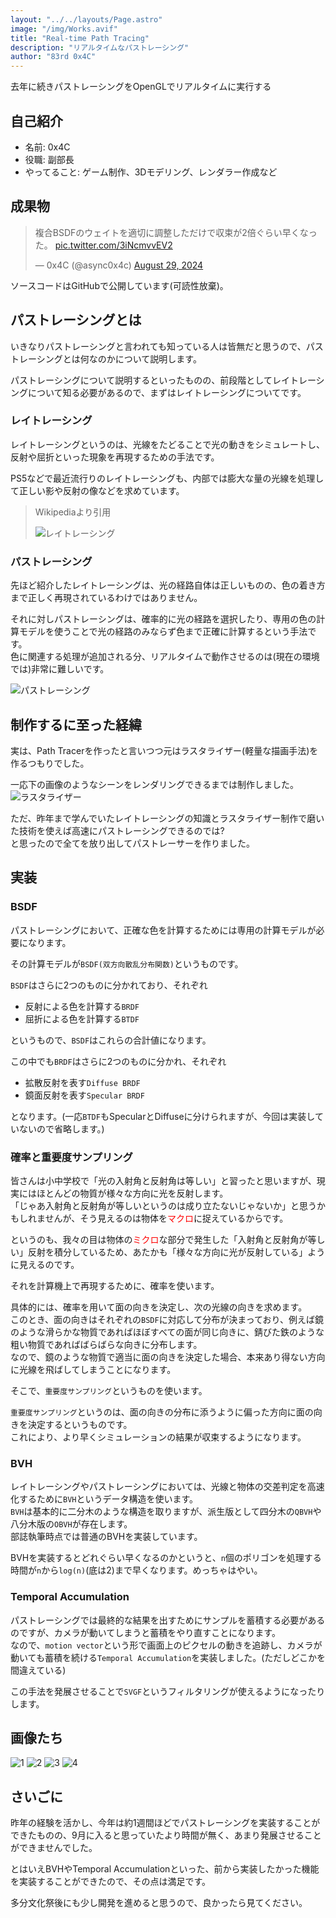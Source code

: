 ```yaml
---
layout: "../../layouts/Page.astro"
image: "/img/Works.avif"
title: "Real-time Path Tracing"
description: "リアルタイムなパストレーシング"
author: "83rd 0x4C"
---
```


去年に続きパストレーシングをOpenGLでリアルタイムに実行する

## 自己紹介
- 名前: 0x4C
- 役職: 副部長
- やってること: ゲーム制作、3Dモデリング、レンダラー作成など

## 成果物
<blockquote class="twitter-tweet"><p lang="ja" dir="ltr">複合BSDFのウェイトを適切に調整しただけで収束が2倍ぐらい早くなった。 <a href="https://t.co/3iNcmvvEV2">pic.twitter.com/3iNcmvvEV2</a></p>&mdash; 0x4C (@async0x4c) <a href="https://twitter.com/async0x4c/status/1829087547064209464?ref_src=twsrc%5Etfw">August 29, 2024</a></blockquote> <script async src="https://platform.twitter.com/widgets.js" charset="utf-8"></script>
ソースコードはGitHubで公開しています(可読性放棄)。
<Card url="https://github.com/Asynchronous-0x4C/SSRenderer" />

## パストレーシングとは
いきなりパストレーシングと言われても知っている人は皆無だと思うので、パストレーシングとは何なのかについて説明します。

パストレーシングについて説明するといったものの、前段階としてレイトレーシングについて知る必要があるので、まずはレイトレーシングについてです。

### レイトレーシング
レイトレーシングというのは、光線をたどることで光の動きをシミュレートし、反射や屈折といった現象を再現するための手法です。

PS5などで最近流行りのレイトレーシングも、内部では膨大な量の光線を処理して正しい影や反射の像などを求めています。

> Wikipediaより引用
>
> ![レイトレーシング](/img/PathTracing/RT.avif)

### パストレーシング
先ほど紹介したレイトレーシングは、光の経路自体は正しいものの、色の着き方まで正しく再現されているわけではありません。

それに対しパストレーシングは、確率的に光の経路を選択したり、専用の色の計算モデルを使うことで光の経路のみならず色まで正確に計算するという手法です。<br/>
色に関連する処理が追加される分、リアルタイムで動作させるのは(現在の環境では)非常に難しいです。

![パストレーシング](/img/PathTracing/PT.avif)

## 制作するに至った経緯
実は、Path Tracerを作ったと言いつつ元はラスタライザー(軽量な描画手法)を作るつもりでした。

一応下の画像のようなシーンをレンダリングできるまでは制作しました。
![ラスタライザー](/img/PathTracing/Rasterizer.avif)

ただ、昨年まで学んでいたレイトレーシングの知識とラスタライザー制作で磨いた技術を使えば高速にパストレーシングできるのでは?<br/>
と思ったので全てを放り出してパストレーサーを作りました。

## 実装
### BSDF
パストレーシングにおいて、正確な色を計算するためには専用の計算モデルが必要になります。

その計算モデルが`BSDF(双方向散乱分布関数)`というものです。

`BSDF`はさらに2つのものに分かれており、それぞれ
- 反射による色を計算する`BRDF`
- 屈折による色を計算する`BTDF`

というもので、`BSDF`はこれらの合計値になります。

この中でも`BRDF`はさらに2つのものに分かれ、それぞれ
- 拡散反射を表す`Diffuse BRDF`
- 鏡面反射を表す`Specular BRDF`

となります。(一応`BTDF`もSpecularとDiffuseに分けられますが、今回は実装していないので省略します。)

### 確率と重要度サンプリング
皆さんは小中学校で「光の入射角と反射角は等しい」と習ったと思いますが、現実にはほとんどの物質が様々な方向に光を反射します。<br/>
「じゃあ入射角と反射角が等しいというのは成り立たないじゃないか」と思うかもしれませんが、そう見えるのは物体を<span style="color:red">マクロ</span>に捉えているからです。

というのも、我々の目は物体の<span style="color:red">ミクロ</span>な部分で発生した「入射角と反射角が等しい」反射を積分しているため、あたかも「様々な方向に光が反射している」ように見えるのです。

それを計算機上で再現するために、確率を使います。

具体的には、確率を用いて面の向きを決定し、次の光線の向きを求めます。<br/>
このとき、面の向きはそれぞれの`BSDF`に対応して分布が決まっており、例えば鏡のような滑らかな物質であればほぼすべての面が同じ向きに、錆びた鉄のような粗い物質であればばらばらな向きに分布します。<br/>
なので、鏡のような物質で適当に面の向きを決定した場合、本来あり得ない方向に光線を飛ばしてしまうことになります。

そこで、`重要度サンプリング`というものを使います。

`重要度サンプリング`というのは、面の向きの分布に添うように偏った方向に面の向きを決定するというものです。<br/>
これにより、より早くシミュレーションの結果が収束するようになります。

### BVH
レイトレーシングやパストレーシングにおいては、光線と物体の交差判定を高速化するために`BVH`というデータ構造を使います。<br/>
`BVH`は基本的に二分木のような構造を取りますが、派生版として四分木の`QBVH`や八分木版の`OBVH`が存在します。<br/>
部誌執筆時点では普通のBVHを実装しています。

BVHを実装するとどれぐらい早くなるのかというと、`n`個のポリゴンを処理する時間が`n`から`log(n)`(底は2)まで早くなります。めっちゃはやい。

### Temporal Accumulation
パストレーシングでは最終的な結果を出すためにサンプルを蓄積する必要があるのですが、カメラが動いてしまうと蓄積をやり直すことになります。<br/>
なので、`motion vector`という形で画面上のピクセルの動きを追跡し、カメラが動いても蓄積を続ける`Temporal Accumulation`を実装しました。(ただしどこかを間違えている)

この手法を発展させることで`SVGF`というフィルタリングが使えるようになったりします。

## 画像たち
![1](/img/PathTracing/P1.avif)
![2](/img/PathTracing/P2.avif)
![3](/img/PathTracing/P3.avif)
![4](/img/PathTracing/P4.avif)

## さいごに
昨年の経験を活かし、今年は約1週間ほどでパストレーシングを実装することができたものの、9月に入ると思っていたより時間が無く、あまり発展させることができませんでした。

とはいえBVHやTemporal Accumulationといった、前から実装したかった機能を実装することができたので、その点は満足です。

多分文化祭後にも少し開発を進めると思うので、良かったら見てください。